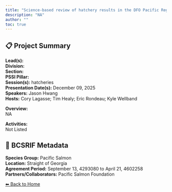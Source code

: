 ```yaml
---
title: "Science-based review of hatchery results in the DFO Pacific Region"
description: "NA"
author: ""
toc: true
---
```


## 📋 Project Summary

**Lead(s):**   
**Division:**   
**Section:**   
**PSSI Pillar:**   
**Session(s):** hatcheries  
**Presentation Date(s):** December 09, 2025  
**Speakers:** Jason Hwang  
**Hosts:** Cory Lagasse; Tim Healy; Eric Rondeau; Kyle Wellband  

**Overview:**  
NA   

**Activities:**  
Not Listed

## 🧬 BCSRIF Metadata

**Species Group:** Pacific Salmon  
**Location:** Straight of Georgia  
**Agreement Period:** September 13, 4293080 to April 21, 4602258  
**Partners/Collaborators:** Pacific Salmon Foundation  

[⬅ Back to Home](../index.qmd)
